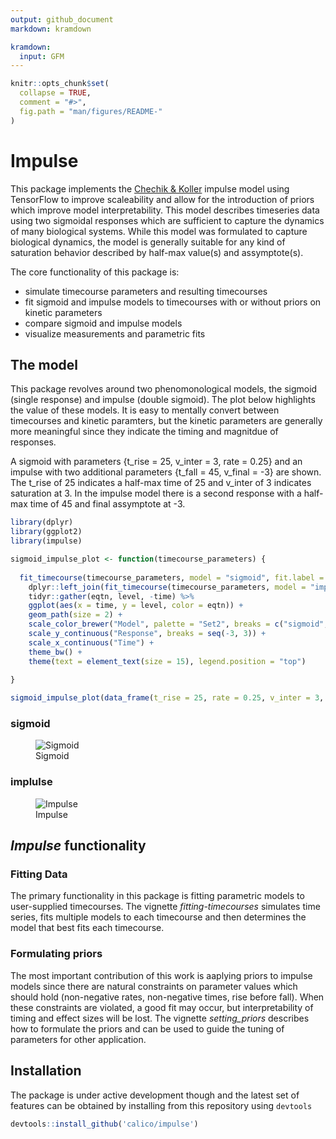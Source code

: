 ```yaml
---
output: github_document
markdown: kramdown

kramdown:
  input: GFM
---
```


<!-- README.md is generated from README.Rmd. Please edit that file -->

```r
knitr::opts_chunk$set(
  collapse = TRUE,
  comment = "#>",
  fig.path = "man/figures/README-"
)
```

# Impulse

This package implements the [Chechik & Koller](https://www.ncbi.nlm.nih.gov/pubmed/19193146) impulse model using TensorFlow to improve scaleability and allow for the introduction of priors which improve model interpretability. This model describes timeseries data using two sigmoidal responses which are sufficient to capture the dynamics of many biological systems. While this model was formulated to capture biological dynamics, the model is generally suitable for any kind of saturation behavior described by half-max value(s) and assymptote(s).

The core functionality of this package is:

- simulate timecourse parameters and resulting timecourses
- fit sigmoid and impulse models to timecourses with or without priors on kinetic parameters
- compare sigmoid and impulse models
- visualize measurements and parametric fits

## The model

This package revolves around two phenomonological models, the sigmoid (single response) and impulse (double sigmoid). The plot below highlights the value of these models. It is easy to mentally convert between timecourses and kinetic paramters, but the kinetic parameters are generally more meaningful since they indicate the timing and magnitdue of responses.

A sigmoid with parameters {t_rise = 25, v_inter = 3, rate = 0.25} and an impulse with two additional parameters {t_fall = 45, v_final = -3} are shown. The t_rise of 25 indicates a half-max time of 25 and v_inter of 3 indicates saturation at 3. In the impulse model there is a second response with a half-max time of 45 and final assymptote at -3.

```r
library(dplyr)
library(ggplot2)
library(impulse)

sigmoid_impulse_plot <- function(timecourse_parameters) {
  
  fit_timecourse(timecourse_parameters, model = "sigmoid", fit.label = "sigmoid") %>%
    dplyr::left_join(fit_timecourse(timecourse_parameters, model = "impulse", fit.label = "impulse"), by = "time") %>%
    tidyr::gather(eqtn, level, -time) %>%
    ggplot(aes(x = time, y = level, color = eqtn)) +
    geom_path(size = 2) +
    scale_color_brewer("Model", palette = "Set2", breaks = c("sigmoid", "impulse")) +
    scale_y_continuous("Response", breaks = seq(-3, 3)) +
    scale_x_continuous("Time") +
    theme_bw() +
    theme(text = element_text(size = 15), legend.position = "top")
   
}

sigmoid_impulse_plot(data_frame(t_rise = 25, rate = 0.25, v_inter = 3, v_final = -3, t_fall = 45))
```

### sigmoid

![Sigmoid](https://github.com/calico/impulse/blob/master/man/figures/sigmoid.png)

### implulse

![Impulse](https://github.com/calico/impulse/blob/master/man/figures/impulse.png)

## *Impulse* functionality

### Fitting Data

The primary functionality in this package is fitting parametric models to user-supplied timecourses. The vignette *fitting-timecourses* simulates time series, fits multiple models to each timecourse and then determines the model that best fits each timecourse.

### Formulating priors

The most important contribution of this work is aaplying priors to impulse models since there are natural constraints on parameter values which should hold (non-negative rates, non-negative times, rise before fall). When these constraints are violated, a good fit may occur, but interpretability of timing and effect sizes will be lost. The vignette *setting_priors* describes how to formulate the priors and can be used to guide the tuning of parameters for other application.

## Installation

The package is under active development though and the latest set of features can be obtained by installing from this repository using `devtools`

```r
devtools::install_github('calico/impulse')
```
